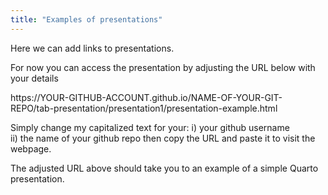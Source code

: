 ```yaml
---
title: "Examples of presentations"
---
```


Here we can add links to presentations.

For now you can access the presentation by adjusting the URL below with your details

https://YOUR-GITHUB-ACCOUNT.github.io/NAME-OF-YOUR-GIT-REPO/tab-presentation/presentation1/presentation-example.html

Simply change my capitalized text for your: 
i) your github username   
ii) the name of your github repo
then copy the URL and paste it to visit the webpage. 

The adjusted URL above should take you to an example of a simple Quarto presentation. 